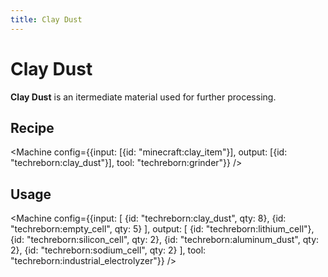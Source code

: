 ```yaml
---
title: Clay Dust
---
```


<ItemImage file="clay_dust" alt="Clay Dust" size="200" />

# Clay Dust

**Clay Dust** is an itermediate material used for further processing.

## Recipe

<CraftingTable recipe="input techreborn:small_pile_of_clay_dust techreborn:small_pile_of_clay_dust air input techreborn:small_pile_of_clay_dust techreborn:small_pile_of_clay_dust air input air air air output techreborn:clay_dust"/>

<Machine config={{input: [{id: "minecraft:clay_item"}], output: [{id: "techreborn:clay_dust"}], tool: "techreborn:grinder"}} />

## Usage

<CraftingTable recipe="input air air air input air techreborn:clay_dust air input air air air output techreborn:small_pile_of_clay_dust,4"/>

<Machine config={{input: [
  {id: "techreborn:clay_dust", qty: 8},
  {id: "techreborn:empty_cell", qty: 5}
], output: [
  {id: "techreborn:lithium_cell"},
  {id: "techreborn:silicon_cell", qty: 2},
  {id: "techreborn:aluminum_dust", qty: 2},
  {id: "techreborn:sodium_cell", qty: 2}
], tool: "techreborn:industrial_electrolyzer"}} />
